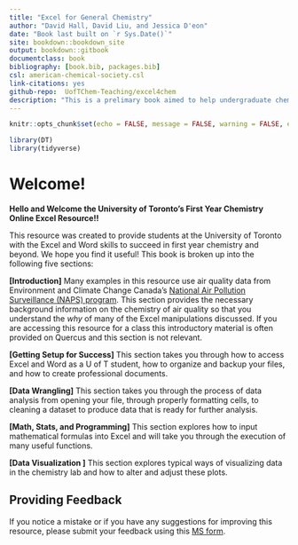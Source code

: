 ```yaml
--- 
title: "Excel for General Chemistry"
author: "David Hall, David Liu, and Jessica D'eon"
date: "Book last built on `r Sys.Date()`"
site: bookdown::bookdown_site
output: bookdown::gitbook
documentclass: book
bibliography: [book.bib, packages.bib]
csl: american-chemical-society.csl
link-citations: yes
github-repo:  UofTChem-Teaching/excel4chem 
description: "This is a prelimary book aimed to help undergraduate chemistry students learn Micorsoft Excel"
---
```


```r
knitr::opts_chunk$set(echo = FALSE, message = FALSE, warning = FALSE, error = FALSE)
```

```r
library(DT)
library(tidyverse)
```

# Welcome! {-}

**Hello and Welcome the University of Toronto's First Year Chemistry Online Excel Resource!!**

This resource was created to provide students at the University of Toronto with the Excel and Word skills to succeed in first year chemistry and beyond. We hope you find it useful! This book is broken up into the following five sections: 

**[Introduction]**
Many examples in this resource use air quality data from Environment and Climate Change Canada’s [National Air Pollution Surveillance (NAPS) program](https://www.canada.ca/en/environment-climate-change/services/air-pollution/monitoring-networks-data/national-air-pollution-program.html). This section provides the necessary background information on the chemistry of air quality so that you understand the *why* of many of the Excel manipulations discussed. If you are accessing this resource for a class this introductory material is often provided on Quercus and this section is not relevant.

**[Getting Setup for Success]**
This section takes you through how to access Excel and Word as a U of T student, how to organize and backup your files, and how to create professional documents. 

**[Data Wrangling]**
This section takes you through the process of data analysis from opening your file, through properly formatting cells, to cleaning a dataset to produce data that is ready for further analysis.

**[Math, Stats, and Programming]**
This section explores how to input mathematical formulas into Excel and will take you through the execution of many useful functions.

**[Data Visualization ]**
This section explores typical ways of visualizing data in the chemistry lab and how to alter and adjust these plots.

## Providing Feedback {-}

If you notice a mistake or if you have any suggestions for improving this resource, please submit your feedback using this [MS form](https://forms.office.com/Pages/ResponsePage.aspx?id=JsKqeAMvTUuQN7RtVsVSEGHZDOek28RImgdKIDiK0wdUMVVISEVPWllTNjZPVjg3RlZHQTkzQTZXNC4u).
